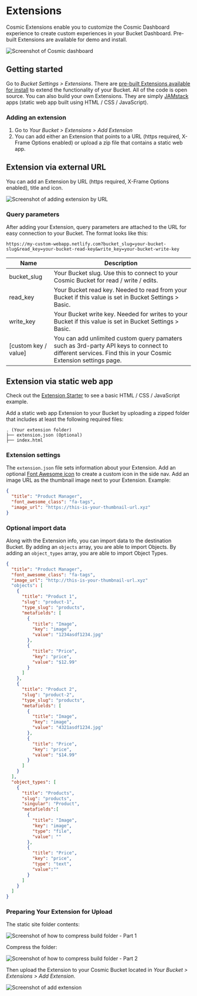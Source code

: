 # Extensions

Cosmic Extensions enable you to customize the Cosmic Dashboard experience to create custom experiences in your Bucket Dashboard.
Pre-built Extensions are available for demo and install.

![Screenshot of Cosmic dashboard](https://web-assets.cosmicjs.com/images/docs/dashboard-screenshot.jpg)

## Getting started

Go to _Bucket Settings > Extensions_. There are [pre-built Extensions available for install](https://cosmicjs.com/extensions) to extend the functionality of your Bucket. All of the code is open source. You can also build your own Extensions. They are simply [JAMstack](https://jamstack.org/) apps (static web app built using HTML / CSS / JavaScript).

### Adding an extension

1. Go to _Your Bucket > Extensions > Add Extension_
1. You can add either an Extension that points to a URL (https required, X-Frame Options enabled) or upload a zip file that contains a static web app.

## Extension via external URL

You can add an Extension by URL (https required, X-Frame Options enabled), title and icon.

![Screenshot of adding extension by URL](https://web-assets.cosmicjs.com/images/docs/add-extension-url.png)

### Query parameters

After adding your Extension, query parameters are attached to the URL for easy connection to your Bucket. The format looks like this:

```
https://my-custom-webapp.netlify.com?bucket_slug=your-bucket-slug&read_key=your-bucket-read-key&write_key=your-bucket-write-key
```

| Name                 | Description                                                                                                                                                |
| -------------------- | ---------------------------------------------------------------------------------------------------------------------------------------------------------- |
| bucket_slug          | Your Bucket slug. Use this to connect to your Cosmic Bucket for read / write / edits.                                                                      |
| read_key             | Your Bucket read key. Needed to read from your Bucket if this value is set in Bucket Settings > Basic.                                                     |
| write_key            | Your Bucket write key. Needed for writes to your Bucket if this value is set in Bucket Settings > Basic.                                                   |
| [custom key / value] | You can add unlimited custom query pamaters such as 3rd-party API keys to connect to different services. Find this in your Cosmic Extension settings page. |

## Extension via static web app

Check out the [Extension Starter](https://github.com/cosmicjs/extension-starter) to see a basic HTML / CSS / JavaScript example.

Add a static web app Extension to your Bucket by uploading a zipped folder that includes at least the following required files:

```
. (Your extension folder)
├── extension.json (Optional)
├── index.html
```

### Extension settings

The `extension.json` file sets information about your Extension. Add an optional [Font Awesome icon](http://fontawesome.io/icons/) to create a custom icon in the side nav. Add an image URL as the thumbnail image next to your Extension. Example:

```json
{
  "title": "Product Manager",
  "font_awesome_class": "fa-tags",
  "image_url": "https://this-is-your-thumbnail-url.xyz"
}
```

### Optional import data

Along with the Extension info, you can import data to the destination Bucket. By adding an `objects` array, you are able to import Objects. By adding an `object_types` array, you are able to import Object Types.

```json
{
  "title": "Product Manager",
  "font_awesome_class": "fa-tags",
  "image_url": "http://this-is-your-thumbnail-url.xyz"
  "objects": [
    {
      "title": "Product 1",
      "slug": "product-1",
      "type_slug": "products",
      "metafields": [
        {
          "title": "Image",
          "key": "image",
          "value": "1234asdf1234.jpg"
        },
        {
          "title": "Price",
          "key": "price",
          "value": "$12.99"
        }
      ]
    },
    {
      "title": "Product 2",
      "slug": "product-2",
      "type_slug": "products",
      "metafields": [
        {
          "title": "Image",
          "key": "image",
          "value": "4321asdf1234.jpg"
        },
        {
          "title": "Price",
          "key": "price",
          "value": "$14.99"
        }
      ]
    }
  ],
  "object_types": [
    {
      "title": "Products",
      "slug": "products",
      "singular": "Product",
      "metafields":[
        {
          "title": "Image",
          "key": "image",
          "type": "file",
          "value": ""
        },
        {
          "title": "Price",
          "key": "price",
          "type": "text",
          "value":""
        }
      ]
    }
  ]
}
```

### Preparing Your Extension for Upload

The static site folder contents:

![Screenshot of how to compress build folder - Part 1](https://web-assets.cosmicjs.com/images/docs/compress-1.png)

Compress the folder:

![Screenshot of how to compress build folder - Part 2](https://web-assets.cosmicjs.com/images/docs/compress-2.png)

Then upload the Extension to your Cosmic Bucket located in _Your Bucket > Extensions > Add Extension_.

![Screenshot of add extension](https://web-assets.cosmicjs.com/images/docs/add-extension-zip.png)
